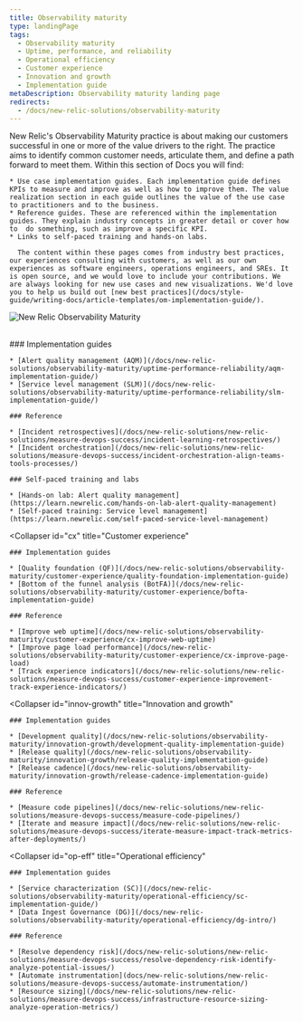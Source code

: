 ```yaml
---
title: Observability maturity
type: landingPage
tags:
  - Observability maturity
  - Uptime, performance, and reliability
  - Operational efficiency
  - Customer experience
  - Innovation and growth
  - Implementation guide
metaDescription: Observability maturity landing page
redirects:
  - /docs/new-relic-solutions/observability-maturity
---
```



<LandingPageHero>
  <HeroContent>
    New Relic's Observability Maturity practice is about making our customers successful in one or more of the value drivers to the right. The practice aims to identify common customer needs, articulate them, and define a path forward to meet them. Within this section of Docs you will find:

    * Use case implementation guides. Each implementation guide defines KPIs to measure and improve as well as how to improve them. The value realization section in each guide outlines the value of the use case to practitioners and to the business.
    * Reference guides. These are referenced within the implementation guides. They explain industry concepts in greater detail or cover how to  do something, such as improve a specific KPI.
    * Links to self-paced training and hands-on labs.

      The content within these pages comes from industry best practices, our experiences consulting with customers, as well as our own experiences as software engineers, operations engineers, and SREs. It is open source, and we would love to include your contributions. We are always looking for new use cases and new visualizations. We'd love you to help us build out [new best practices](/docs/style-guide/writing-docs/article-templates/om-implementation-guide/).
  </HeroContent>

  <img
    title="New Relic Observability Maturity"
    alt="New Relic Observability Maturity"
    src={omaVDrivers}
  />
</LandingPageHero>

<br/>

<CollapserGroup>
  <Collapser
    id="upr"
    title="Uptime, performance, and reliability"
  >
    ### Implementation guides

    * [Alert quality management (AQM)](/docs/new-relic-solutions/observability-maturity/uptime-performance-reliability/aqm-implementation-guide/)
    * [Service level management (SLM)](/docs/new-relic-solutions/observability-maturity/uptime-performance-reliability/slm-implementation-guide/)

    ### Reference

    * [Incident retrospectives](/docs/new-relic-solutions/new-relic-solutions/measure-devops-success/incident-learning-retrospectives/)
    * [Incident orchestration](/docs/new-relic-solutions/new-relic-solutions/measure-devops-success/incident-orchestration-align-teams-tools-processes/)

    ### Self-paced training and labs

    * [Hands-on lab: Alert quality management](https://learn.newrelic.com/hands-on-lab-alert-quality-management)
    * [Self-paced training: Service level management](https://learn.newrelic.com/self-paced-service-level-management)
  </Collapser>

  <Collapser
    id="cx"
    title="Customer experience"
  >
    ### Implementation guides

    * [Quality foundation (QF)](/docs/new-relic-solutions/observability-maturity/customer-experience/quality-foundation-implementation-guide)
    * [Bottom of the funnel analysis (BotFA)](/docs/new-relic-solutions/observability-maturity/customer-experience/bofta-implementation-guide)

    ### Reference

    * [Improve web uptime](/docs/new-relic-solutions/observability-maturity/customer-experience/cx-improve-web-uptime)
    * [Improve page load performance](/docs/new-relic-solutions/observability-maturity/customer-experience/cx-improve-page-load)
    * [Track experience indicators](/docs/new-relic-solutions/new-relic-solutions/measure-devops-success/customer-experience-improvement-track-experience-indicators/)
  </Collapser>

  <Collapser
    id="innov-growth"
    title="Innovation and growth"
  >
    ### Implementation guides

    * [Development quality](/docs/new-relic-solutions/observability-maturity/innovation-growth/development-quality-implementation-guide)
    * [Release quality](/docs/new-relic-solutions/observability-maturity/innovation-growth/release-quality-implementation-guide)
    * [Release cadence](/docs/new-relic-solutions/observability-maturity/innovation-growth/release-cadence-implementation-guide)

    ### Reference

    * [Measure code pipelines](/docs/new-relic-solutions/new-relic-solutions/measure-devops-success/measure-code-pipelines/)
    * [Iterate and measure impact](/docs/new-relic-solutions/new-relic-solutions/measure-devops-success/iterate-measure-impact-track-metrics-after-deployments/)
  </Collapser>

  <Collapser
    id="op-eff"
    title="Operational efficiency"
  >
    ### Implementation guides

    * [Service characterization (SC)](/docs/new-relic-solutions/observability-maturity/operational-efficiency/sc-implementation-guide/)
    * [Data Ingest Governance (DG)](/docs/new-relic-solutions/observability-maturity/operational-efficiency/dg-intro/)

    ### Reference

    * [Resolve dependency risk](/docs/new-relic-solutions/new-relic-solutions/measure-devops-success/resolve-dependency-risk-identify-analyze-potential-issues/)
    * [Automate instrumentation](docs/new-relic-solutions/new-relic-solutions/measure-devops-success/automate-instrumentation/)
    * [Resource sizing](/docs/new-relic-solutions/new-relic-solutions/measure-devops-success/infrastructure-resource-sizing-analyze-operation-metrics/)
  </Collapser>
</CollapserGroup>

